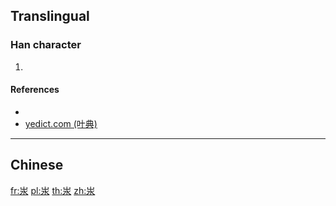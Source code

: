 {{character info/new}}
==Translingual==

===Han character===
{{Han char|rn=85|rad=水|as=03|sn=7|four=|canj=UE|ids=⿱山水}}

# {{defn|Han|sort=水03}}

====References====
* {{Han ref|kx=0605.100|dkj=17129|dj=0999.030|hdz=31550.030|uh=6C56|ud=27734}}
* [http://yedict.com/htm/6C/6C56.htm yedict.com (叶典)]

----

==Chinese==
{{zh-see|𣎳|v}}

[[fr:汖]]
[[pl:汖]]
[[th:汖]]
[[zh:汖]]